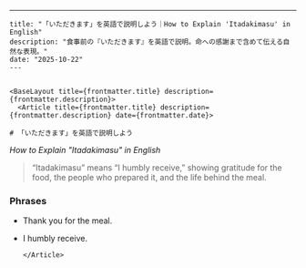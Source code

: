 ---
    title: "「いただきます」を英語で説明しよう｜How to Explain 'Itadakimasu' in English"
    description: "食事前の『いただきます』を英語で説明。命への感謝まで含めて伝える自然な表現。"
    date: "2025-10-22"
    ---


    <BaseLayout title={frontmatter.title} description={frontmatter.description}>
      <Article title={frontmatter.title} description={frontmatter.description} date={frontmatter.date}>

    # 「いただきます」を英語で説明しよう
*How to Explain "Itadakimasu" in English*

> “Itadakimasu” means “I humbly receive,” showing gratitude for the food, the people who prepared it, and the life behind the meal.

### Phrases
- Thank you for the meal.
- I humbly receive.

      </Article>
    </BaseLayout>

